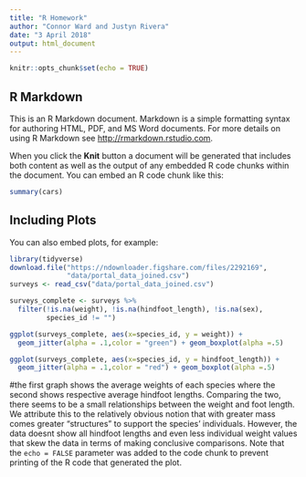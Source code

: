 ```yaml
---
title: "R Homework"
author: "Connor Ward and Justyn Rivera"
date: "3 April 2018"
output: html_document
---
```


```r
knitr::opts_chunk$set(echo = TRUE)
```

## R Markdown

This is an R Markdown document. Markdown is a simple formatting syntax for authoring HTML, PDF, and MS Word documents. For more details on using R Markdown see <http://rmarkdown.rstudio.com>.

When you click the **Knit** button a document will be generated that includes both content as well as the output of any embedded R code chunks within the document. You can embed an R code chunk like this:

```r
summary(cars)
```

## Including Plots

You can also embed plots, for example:

```r
library(tidyverse)
download.file("https://ndownloader.figshare.com/files/2292169",
              "data/portal_data_joined.csv")
surveys <- read_csv("data/portal_data_joined.csv")

surveys_complete <- surveys %>%
  filter(!is.na(weight), !is.na(hindfoot_length), !is.na(sex),
         species_id != "")

ggplot(surveys_complete, aes(x=species_id, y = weight)) +
  geom_jitter(alpha = .1,color = "green") + geom_boxplot(alpha =.5)

ggplot(surveys_complete, aes(x=species_id, y = hindfoot_length)) +
  geom_jitter(alpha = .1,color = "red") + geom_boxplot(alpha =.5)
```
#the first graph shows the average weights of each species where the second shows respective average hindfoot lengths. Comparing the two, there seems to be a small relationships between the weight and foot length. We attribute this to the relatively obvious notion that with greater mass comes greater "structures" to support the species' individuals. However, the data doesnt show all hindfoot lengths and even less individual weight values that skew the data in terms of making conclusive comparisons.
Note that the `echo = FALSE` parameter was added to the code chunk to prevent printing of the R code that generated the plot.